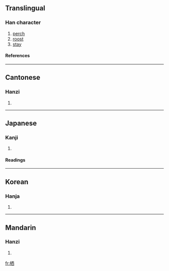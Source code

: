 {{see|棲}}

==Translingual==
===Han character===
{{Han char|rn=75|rad=木|as=06|sn=10|four=4196<sub>0</sub>|canj=木一金田 (DMCW)}}
# [[perch]]
# [[roost]]
# [[stay]]
====References====
{{Han ref|kx=0522.030|dkj=14693|dj=0910.110|hdz=21196.030|uh=6816|ud=26646|bh=D1E1|bd=53729}}

----
==Cantonese==
===Hanzi===
{{yue-hanzi|jyut=|y=chai1}}
# {{defn|Cantonese}}

----
==Japanese==
===Kanji===
{{ja-kanji|grade=|rs=木06}}
# {{defn|Japanese}} 
====Readings====
{{ja-readings|on=[[せい]] (sei)|kun=[[すむ]] (sumu)}}

----
==Korean==
===Hanja===
{{ko-hanja|hangeul=서|eumhun=|rv=seo|mr=sŏ|y=se}}
# {{defn|Korean}}

----
==Mandarin==
===Hanzi===
{{cmn-hanzi|tra=棲|pin=[[qī]] (qi1)|wg=ch'i<sup>1</sup>}}
# {{defn|Mandarin}}

[[fr:栖]]